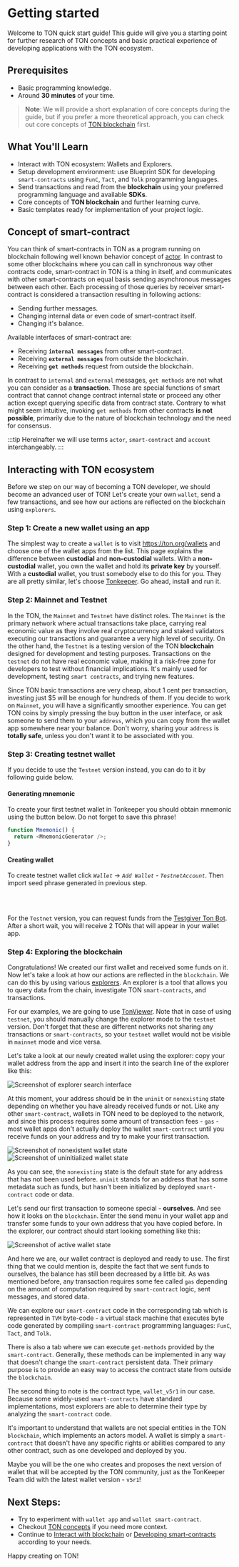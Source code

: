 
# Getting started

Welcome to TON quick start guide! This guide will give you a starting point for further research of TON concepts and basic practical experience of developing applications with the TON ecosystem.

## Prerequisites

- Basic programming knowledge.
- Around __30 minutes__ of your time.

> **Note**: We will provide a short explanation of core concepts during the guide, but if you prefer a more theoretical approach, you can check out core concepts of [TON blockchain](/v3/concepts/dive-into-ton/ton-blockchain/blockchain-of-blockchains) first.

## What You'll Learn

- Interact with TON ecosystem: Wallets and Explorers.
- Setup development environment: use Blueprint SDK for developing `smart-contracts` using `FunC`, `Tact`, and `Tolk` programming languages.
- Send transactions and read from the **blockchain** using your preferred programming language and available **SDKs**.
- Core concepts of **TON blockchain** and further learning curve.
- Basic templates ready for implementation of your project logic.

## Concept of smart-contract

You can think of smart-contracts in TON as a program running on blockchain following well known behavior concept of [actor](/v3/concepts/dive-into-ton/ton-blockchain/blockchain-of-blockchains#single-actor). In contrast to some other blockchains where you can call in synchronous way other contracts code, smart-contract in TON is a thing in itself, and communicates with other smart-contracts on equal basis sending asynchronous messages between each other. Each processing of those queries by receiver smart-contract is considered a transaction resulting in following actions:
 - Sending further messages.
 - Changing internal data or even code of smart-contract itself.
 - Changing it's balance.

Available interfaces of smart-contract are:
 - Receiving **`internal messages`** from other smart-contract.
 - Receiving **`external messages`** from outside the blockchain.
 - Receiving **`get methods`** request from outside the blockchain.

In contrast to `internal` and `external` messages, `get methods` are not what you can consider as a **transaction**. Those are special functions of smart contract that cannot change contract internal state or proceed any other action except querying specific data from contract state. Contrary to what might seem intuitive, invoking `get methods` from other contracts **is not possible**, primarily due to the nature of blockchain technology and the need for consensus.

:::tip
Hereinafter we will use terms `actor`, `smart-contract` and `account` interchangeably.
:::

## Interacting with TON ecosystem

Before we step on our way of becoming a TON developer, we should become an advanced user of TON! Let's create your own `wallet`, send a few transactions, and see how our actions are reflected on the blockchain using `explorers`.

### Step 1: Create a new wallet using an app

The simplest way to create a `wallet` is to visit https://ton.org/wallets and choose one of the wallet apps from the list. This page explains the difference between **custodial** and **non-custodial** wallets. With a **non-custodial** wallet, you own the wallet and hold its **private key** by yourself. With a **custodial** wallet, you trust somebody else to do this for you. They are all pretty similar, let's choose [Tonkeeper](https://tonkeeper.com/). Go ahead, install and run it.

### Step 2: Mainnet and Testnet

In the TON, the `Mainnet` and `Testnet` have distinct roles. The `Mainnet` is the primary network where actual transactions take place, carrying real economic value as they involve real cryptocurrency and staked validators executing our transactions and guarantee a very high level of security. On the other hand, the `Testnet` is a testing version of the TON **blockchain** designed for development and testing purposes. Transactions on the `testnet` do not have real economic value, making it a risk-free zone for developers to test without financial implications. It's mainly used for development, testing `smart contracts`, and trying new features.

Since TON basic transactions are very cheap, about 1 cent per transaction, investing just $5 will be enough for hundreds of them. If you decide to work on `Mainnet`, you will have a significantly smoother experience. You can get TON coins by simply pressing the buy button in the user interface, or ask someone to send them to your `address`, which you can copy from the wallet app somewhere near your balance. Don't worry, sharing your `address` is **totally safe**, unless you don't want it to be associated with you.

### Step 3: Creating testnet wallet

If you decide to use the `Testnet` version instead, you can do to it by following guide below.

#### Generating mnemonic

To create your first testnet wallet in Tonkeeper you should obtain mnemonic using the button below. Do not forget to save this phrase!

```js live
function Mnemonic() {
  return <MnemonicGenerator />;
}
```

#### Creating wallet

To create testnet wallet click *`Wallet`* -> *`Add Wallet`* - *`TestnetAccount`*. Then import seed phrase generated in previous step.

<div style={{display: 'flex', justifyContent: 'center', gap: '20px', flexWrap: 'wrap', marginBottom: '30px'}}>
  <br/>
  <ThemedImage
    height='600px'
    alt=""
    sources={{
      light: '/img/tutorials/quick-start/tonkeeper-light.jpg?raw=true',
      dark: '/img/tutorials/quick-start/tonkeeper-dark.jpg?raw=true',
    }}
  />
  <br/>
</div>

For the `Testnet` version, you can request funds from the [Testgiver Ton Bot](https://t.me/testgiver_ton_bot). After a short wait, you will receive 2 TONs that will appear in your wallet app.

### Step 4: Exploring the blockchain

Congratulations! We created our first wallet and received some funds on it. Now let's take a look at how our actions are reflected in the `blockchain`. We can do this by using various [explorers](https://ton.app/explorers). An explorer is a tool that allows you to query data from the chain, investigate TON `smart-contracts`, and transactions.

For our examples, we are going to use [TonViewer](https://tonviewer.com/). Note that in case of using `testnet`, you should manually change the explorer mode to the `testnet` version. Don't forget that these are different networks not sharing any transactions or `smart-contracts`, so your `testnet` wallet would not be visible in `mainnet` mode and vice versa.

Let's take a look at our newly created wallet using the explorer: copy your wallet address from the app and insert it into the search line of the explorer like this:

<div style={{marginBottom: '30px'}}>
  <img src="/img/tutorials/quick-start/explorer1.png" alt="Screenshot of explorer search interface"/>
</div>

At this moment, your address should be in the `uninit` or `nonexisting` state depending on whether you have already received funds or not. Like any other `smart-contract`, wallets in TON need to be deployed to the network, and since this process requires some amount of transaction fees - `gas` - most wallet apps don't actually deploy the wallet `smart-contract` until you receive funds on your address and try to make your first transaction.

<div style={{marginBottom: '10px'}}>
  <img src="/img/tutorials/quick-start/nonexist.png" alt="Screenshot of nonexistent wallet state"/>
</div>
<div style={{marginBottom: '30px'}}>
  <img src="/img/tutorials/quick-start/uninit.png" alt="Screenshot of uninitialized wallet state"/>
</div>

As you can see, the `nonexisting` state is the default state for any address that has not been used before. `uninit` stands for an address that has some metadata such as funds, but hasn't been initialized by deployed `smart-contract` code or data.

Let's send our first transaction to someone special - **ourselves**. And see how it looks on the `blockchain`. Enter the send menu in your wallet app and transfer some funds to your own address that you have copied before. In the explorer, our contract should start looking something like this:

<div style={{marginBottom: '30px'}}>
  <img src="/img/tutorials/quick-start/active.png" alt="Screenshot of active wallet state"/>
</div>

And here we are, our wallet contract is deployed and ready to use. The first thing that we could mention is, despite the fact that we sent funds to ourselves, the balance has still been decreased by a little bit. As was mentioned before, any transaction requires some fee called `gas` depending on the amount of computation required by `smart-contract` logic, sent messages, and stored data.

We can explore our `smart-contract` code in the corresponding tab which is represented in `TVM` byte-code - a virtual stack machine that executes byte code generated by compiling `smart-contract` programming languages: `FunC`, `Tact`, and `Tolk`.

There is also a tab where we can execute `get-methods` provided by the `smart-contract`. Generally, these methods can be implemented in any way that doesn't change the `smart-contract` persistent data. Their primary purpose is to provide an easy way to access the contract state from outside the `blockchain`.

The second thing to note is the contract type, `wallet_v5r1` in our case. Because some widely-used `smart-contracts` have standard implementations, most explorers are able to determine their type by analyzing the `smart-contract` code.

It's important to understand that wallets are not special entities in the TON `blockchain`, which implements an actors model. A wallet is simply a `smart-contract` that doesn't have any specific rights or abilities compared to any other contract, such as one developed and deployed by you.

Maybe you will be the one who creates and proposes the next version of wallet that will be accepted by the TON community, just as the TonKeeper Team did with the latest wallet version - `v5r1`!

## Next Steps:

 - Try to experiment with `wallet app` and `wallet smart-contract`.
 - Checkout [TON concepts](/v3/concepts/dive-into-ton/ton-blockchain/blockchain-of-blockchains) if you need more context.
 - Continue to [Interact with blockchain](/v3/guidelines/quick-start/interact-with-blockchain) or [Developing smart-contracts](/v3/guidelines/quick-start/developing-smart-contracts/setup-environment) according to your needs.

Happy creating on TON!

